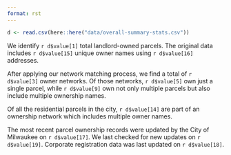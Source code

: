 ```yaml
---
format: rst
---
```


```r
d <- read.csv(here::here("data/overall-summary-stats.csv"))
```

We identify `r d$value[1]` total landlord-owned parcels. The original data includes `r d$value[15]` unique owner names using `r d$value[16]` addresses.

After applying our network matching process, we find a total of `r d$value[3]` owner networks. Of those networks, `r d$value[5]` own just a single parcel, while `r d$value[9]` own not only multiple parcels but also include multiple ownership names.

Of all the residential parcels in the city, `r d$value[14]` are part of an ownership network which includes multiple owner names.

The most recent parcel ownership records were updated by the City of Milwaukee on `r d$value[17]`. We last checked for new updates on `r d$value[19]`. Corporate registration data was last updated on `r d$value[18]`.
